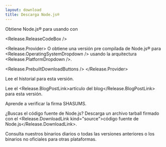 ```yaml
---
layout: download
title: Descarga Node.js®
---
```


<section>
Obtiene Node.js® <Release.VersionDropdown /> para <Release.OperatingSystemDropdown /> usando <Release.InstallationMethodDropdown /> con <Release.PackageManagerDropdown />

<Release.ReleaseCodeBox />

<Release.Provider>
O obtiene una versión pre compilada de Node.js® para <Release.OperatingSystemDropdown /> usando la arquitectura <Release.PlatformDropdown />.

<Release.PrebuiltDownloadButtons />
</Release.Provider>
</section>

<section>
Lee el <Release.ChangelogLink>historial</Release.ChangelogLink> para esta versión.

Lee el <Release.BlogPostLink>artículo del blog</Release.BlogPostLink> para esta versión.

Aprende a <LinkWithArrow href="https://github.com/nodejs/node#verifying-binaries">verificar</LinkWithArrow> la firma SHASUMS.

¿Buscas el código fuente de Node.js? Descarga un archivo tarball firmado con el <Release.DownloadLink kind="source">código fuente de Node.js</Release.DownloadLink>.

Consulta nuestros binarios <LinkWithArrow href="https://nodejs.org/download/nightly/">diarios</LinkWithArrow> o todas las <LinkWithArrow href="https://nodejs.org/download/release/">versiones anteriores</LinkWithArrow> o los binarios <LinkWithArrow href="https://unofficial-builds.nodejs.org/download/">no oficiales</LinkWithArrow> para otras plataformas.

</section>
